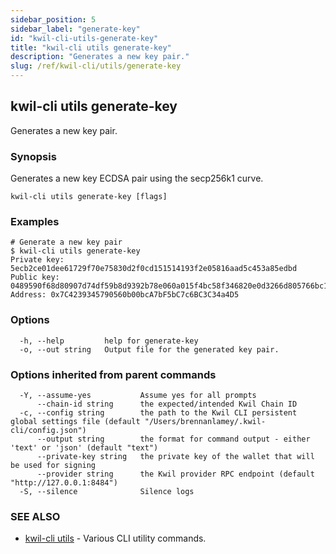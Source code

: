 ```yaml
---
sidebar_position: 5
sidebar_label: "generate-key"
id: "kwil-cli-utils-generate-key"
title: "kwil-cli utils generate-key"
description: "Generates a new key pair."
slug: /ref/kwil-cli/utils/generate-key
---
```


## kwil-cli utils generate-key

Generates a new key pair.

### Synopsis

Generates a new key ECDSA pair using the secp256k1 curve.

```
kwil-cli utils generate-key [flags]
```

### Examples

```
# Generate a new key pair
$ kwil-cli utils generate-key
Private key: 5ecb2ce01dee61729f70e75830d2f0cd151514193f2e05816aad5c453a85edbd
Public key: 0489590f68d80907d74df59b8d9392b78e060a015f4bc58f346820e0d3266d805766bc14fad70b1b8e8a76bab87c4239345790560b00bca7bf5bc7c6bc3c34a4d5
Address: 0x7C4239345790560b00bcA7bF5bC7c6BC3C34a4D5
```

### Options

```
  -h, --help         help for generate-key
  -o, --out string   Output file for the generated key pair.
```

### Options inherited from parent commands

```
  -Y, --assume-yes           Assume yes for all prompts
      --chain-id string      the expected/intended Kwil Chain ID
  -c, --config string        the path to the Kwil CLI persistent global settings file (default "/Users/brennanlamey/.kwil-cli/config.json")
      --output string        the format for command output - either 'text' or 'json' (default "text")
      --private-key string   the private key of the wallet that will be used for signing
      --provider string      the Kwil provider RPC endpoint (default "http://127.0.0.1:8484")
  -S, --silence              Silence logs
```

### SEE ALSO

* [kwil-cli utils](/docs/ref/kwil-cli/utils)	 - Various CLI utility commands.

